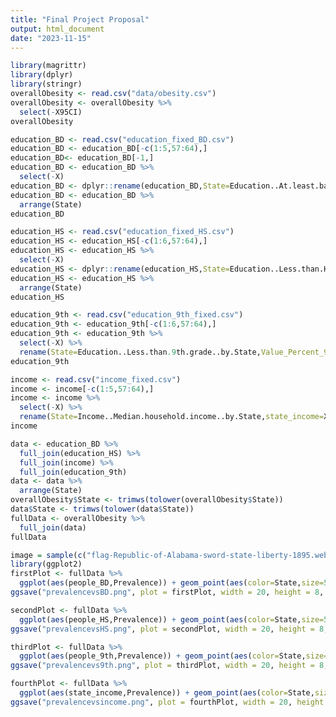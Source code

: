 ```yaml
---
title: "Final Project Proposal"
output: html_document
date: "2023-11-15"
---
```


```r
library(magrittr)
library(dplyr)
library(stringr)
overallObesity <- read.csv("data/obesity.csv")
overallObesity <- overallObesity %>%
  select(-X95CI)
overallObesity
```

```r
education_BD <- read.csv("education_fixed_BD.csv")
education_BD <- education_BD[-c(1:5,57:64),]
education_BD<- education_BD[-1,]
education_BD <- education_BD %>%
  select(-X)
education_BD <- dplyr::rename(education_BD,State=Education..At.least.bachelors.degree..by.State,Value_Percent_BD=X.1,people_BD=X.2,rank_BD=X.3)
education_BD <- education_BD %>%
  arrange(State)
education_BD
```

```r
education_HS <- read.csv("education_fixed_HS.csv")
education_HS <- education_HS[-c(1:6,57:64),]
education_HS <- education_HS %>%
  select(-X)
education_HS <- dplyr::rename(education_HS,State=Education..Less.than.High.School..by.State,Value_Percent_HS=X.1,people_HS=X.2,rank_HS=X.3)
education_HS <- education_HS %>%
  arrange(State)
education_HS
```

```r
education_9th <- read.csv("education_9th_fixed.csv")
education_9th <- education_9th[-c(1:6,57:64),]
education_9th <- education_9th %>%
  select(-X) %>%
  rename(State=Education..Less.than.9th.grade..by.State,Value_Percent_9th=X.1,people_9th=X.2,rank_9th=X.3)
education_9th
```

```r
income <- read.csv("income_fixed.csv")
income <- income[-c(1:5,57:64),]
income <- income %>%
  select(-X) %>%
  rename(State=Income..Median.household.income..by.State,state_income=X.1,income_rank=X.2)
income
```


```r
data <- education_BD %>%
  full_join(education_HS) %>%
  full_join(income) %>%
  full_join(education_9th)
data <- data %>%
  arrange(State)
overallObesity$State <- trimws(tolower(overallObesity$State))
data$State <- trimws(tolower(data$State))
fullData <- overallObesity %>%
  full_join(data)
fullData
```


```r
image = sample(c("flag-Republic-of-Alabama-sword-state-liberty-1895.webp","Flag_of_Connecticut.svg.png"))
library(ggplot2)
firstPlot <- fullData %>%
  ggplot(aes(people_BD,Prevalence)) + geom_point(aes(color=State,size=5)) + scale_x_discrete(guide = guide_axis(n.dodge=2))
ggsave("prevalencevsBD.png", plot = firstPlot, width = 20, height = 8, units = "in")
```

```r
secondPlot <- fullData %>%
  ggplot(aes(people_HS,Prevalence)) + geom_point(aes(color=State,size=5)) + scale_x_discrete(guide = guide_axis(n.dodge=2))
ggsave("prevalencevsHS.png", plot = secondPlot, width = 20, height = 8, units = "in")
```

```r
thirdPlot <- fullData %>%
  ggplot(aes(people_9th,Prevalence)) + geom_point(aes(color=State,size=5)) + scale_x_discrete(guide = guide_axis(n.dodge=2))
ggsave("prevalencevs9th.png", plot = thirdPlot, width = 20, height = 8, units = "in")
```

```r
fourthPlot <- fullData %>%
  ggplot(aes(state_income,Prevalence)) + geom_point(aes(color=State,size=5)) + scale_x_discrete(guide = guide_axis(n.dodge=2))
ggsave("prevalencevsincome.png", plot = fourthPlot, width = 20, height = 8, units = "in")
```

